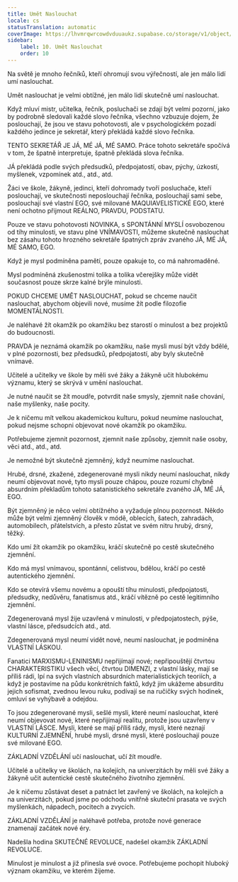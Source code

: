 ```yaml
---
title: Umět Naslouchat
locale: cs
statusTranslation: automatic
coverImage: https://lhvmrqwrcowdvduuaukz.supabase.co/storage/v1/object/public/strapi-uploads/small_cover-educacion-fundamental.webp-2d51a7828a2b1309555be27f7e2a61a0.webp
sidebar:
    label: 10. Umět Naslouchat
    order: 10
---
```

Na světě je mnoho řečníků, kteří ohromují svou výřečností, ale jen málo lidí umí naslouchat.

Umět naslouchat je velmi obtížné, jen málo lidí skutečně umí naslouchat.

Když mluví mistr, učitelka, řečník, posluchači se zdají být velmi pozorní, jako by podrobně sledovali každé slovo řečníka, všechno vzbuzuje dojem, že poslouchají, že jsou ve stavu pohotovosti, ale v psychologickém pozadí každého jedince je sekretář, který překládá každé slovo řečníka.

TENTO SEKRETÁŘ JE JÁ, MÉ JÁ, MÉ SAMO. Práce tohoto sekretáře spočívá v tom, že špatně interpretuje, špatně překládá slova řečníka.

JÁ překládá podle svých předsudků, předpojatostí, obav, pýchy, úzkostí, myšlenek, vzpomínek atd., atd., atd.

Žáci ve škole, žákyně, jedinci, kteří dohromady tvoří posluchače, kteří poslouchají, ve skutečnosti neposlouchají řečníka, poslouchají sami sebe, poslouchají své vlastní EGO, své milované MAQUIAVELISTICKÉ EGO, které není ochotno přijmout REÁLNO, PRAVDU, PODSTATU.

Pouze ve stavu pohotovosti NOVINKA, s SPONTÁNNÍ MYSLÍ osvobozenou od tíhy minulosti, ve stavu plné VNÍMAVOSTI, můžeme skutečně naslouchat bez zásahu tohoto hrozného sekretáře špatných zpráv zvaného JÁ, MÉ JÁ, MÉ SAMO, EGO.

Když je mysl podmíněna pamětí, pouze opakuje to, co má nahromaděné.

Mysl podmíněná zkušenostmi tolika a tolika včerejšky může vidět současnost pouze skrze kalné brýle minulosti.

POKUD CHCEME UMĚT NASLOUCHAT, pokud se chceme naučit naslouchat, abychom objevili nové, musíme žít podle filozofie MOMENTÁLNOSTI.

Je naléhavé žít okamžik po okamžiku bez starostí o minulost a bez projektů do budoucnosti.

PRAVDA je neznámá okamžik po okamžiku, naše mysli musí být vždy bdělé, v plné pozornosti, bez předsudků, předpojatostí, aby byly skutečně vnímavé.

Učitelé a učitelky ve škole by měli své žáky a žákyně učit hlubokému významu, který se skrývá v umění naslouchat.

Je nutné naučit se žít moudře, potvrdit naše smysly, zjemnit naše chování, naše myšlenky, naše pocity.

Je k ničemu mít velkou akademickou kulturu, pokud neumíme naslouchat, pokud nejsme schopni objevovat nové okamžik po okamžiku.

Potřebujeme zjemnit pozornost, zjemnit naše způsoby, zjemnit naše osoby, věci atd., atd., atd.

Je nemožné být skutečně zjemněný, když neumíme naslouchat.

Hrubé, drsné, zkažené, zdegenerované mysli nikdy neumí naslouchat, nikdy neumí objevovat nové, tyto mysli pouze chápou, pouze rozumí chybně absurdním překladům tohoto satanistického sekretáře zvaného JÁ, MÉ JÁ, EGO.

Být zjemněný je něco velmi obtížného a vyžaduje plnou pozornost. Někdo může být velmi zjemněný člověk v módě, oblecích, šatech, zahradách, automobilech, přátelstvích, a přesto zůstat ve svém nitru hrubý, drsný, těžký.

Kdo umí žít okamžik po okamžiku, kráčí skutečně po cestě skutečného zjemnění.

Kdo má mysl vnímavou, spontánní, celistvou, bdělou, kráčí po cestě autentického zjemnění.

Kdo se otevírá všemu novému a opouští tíhu minulosti, předpojatosti, předsudky, nedůvěru, fanatismus atd., kráčí vítězně po cestě legitimního zjemnění.

Zdegenerovaná mysl žije uzavřená v minulosti, v předpojatostech, pýše, vlastní lásce, předsudcích atd., atd.

Zdegenerovaná mysl neumí vidět nové, neumí naslouchat, je podmíněna VLASTNÍ LÁSKOU.

Fanatici MARXISMU-LENINISMU nepřijímají nové; nepřipouštějí čtvrtou CHARAKTERISTIKU všech věcí, čtvrtou DIMENZI, z vlastní lásky, mají se příliš rádi, lpí na svých vlastních absurdních materialistických teoriích, a když je postavíme na půdu konkrétních faktů, když jim ukážeme absurditu jejich sofismat, zvednou levou ruku, podívají se na ručičky svých hodinek, omluví se vyhýbavě a odejdou.

To jsou zdegenerované mysli, sešlé mysli, které neumí naslouchat, které neumí objevovat nové, které nepřijímají realitu, protože jsou uzavřeny v VLASTNÍ LÁSCE. Mysli, které se mají příliš rády, mysli, které neznají KULTURNÍ ZJEMNĚNÍ, hrubé mysli, drsné mysli, které poslouchají pouze své milované EGO.

ZÁKLADNÍ VZDĚLÁNÍ učí naslouchat, učí žít moudře.

Učitelé a učitelky ve školách, na kolejích, na univerzitách by měli své žáky a žákyně učit autentické cestě skutečného životního zjemnění.

Je k ničemu zůstávat deset a patnáct let zavřený ve školách, na kolejích a na univerzitách, pokud jsme po odchodu vnitřně skuteční prasata ve svých myšlenkách, nápadech, pocitech a zvycích.

ZÁKLADNÍ VZDĚLÁNÍ je naléhavě potřeba, protože nové generace znamenají začátek nové éry.

Nadešla hodina SKUTEČNÉ REVOLUCE, nadešel okamžik ZÁKLADNÍ REVOLUCE.

Minulost je minulost a již přinesla své ovoce. Potřebujeme pochopit hluboký význam okamžiku, ve kterém žijeme.

